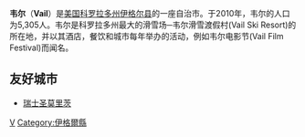 {{Infobox Settlement
| name = 韦尔<br/>Vail
| image_skyline = 
| imagesize = 
| image_caption = 
| image_flag = 
| image_shield = 
| pushpin_map = USA Colorado
| pushpin_label_position = bottom
| subdivision_type = 国家
| subdivision_name = {{USA}}
| subdivision_type1 = [[美国行政区划|州]]
| subdivision_name1 = [[科罗拉多州|科罗拉多州]]
| subdivision_type2 = [[科罗拉多州各县列表|县]]
| subdivision_name2 =  [[伊格尔县_(科罗拉多州)|伊格尔县]]
| elevation_m = 2445
| elevation_ft = 
| area_total_km2 = 11.7
| population_as_of = 2000年
| population_total = 4531
| population_density_km2 = auto
| timezone = [[MST|MST]]
| utc_offset = -7
| timezone_DST = [[MDT|MDT]]
| utc_offset_DST = -6
| latd = 39
| latm = 38
| lats = 9
| latNS = N
| longd = 106
| longm = 21
| longs = 47
| longEW = W
| website =  
}}
'''韦尔'''（'''Vail'''）是[[美国|美国]][[科罗拉多州|科罗拉多州]][[伊格尔县_(科罗拉多州)|伊格尔县]]的一座自治市。于2010年，韦尔的人口为5,305人。韦尔是科罗拉多州最大的滑雪场─韦尔滑雪渡假村(Vail Ski Resort)的所在地，并以其酒店，餐饮和城市每年举办的活动，例如韦尔电影节(Vail Film Festival)而闻名。

==友好城市==
*{{flagicon|Switzerland}}[[瑞士|瑞士]][[圣莫里茨|圣莫里茨]]

{{Colorado-stub}}
{{伊格爾縣 (科羅拉多州)}}
{{Authority control}}

[[Category:科罗拉多州城市|V]]
[[Category:伊格爾縣|Category:伊格爾縣]]